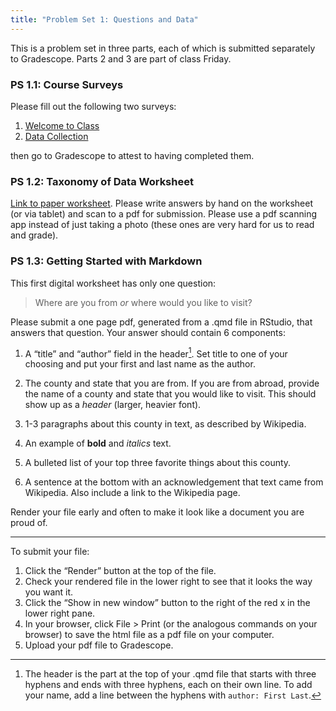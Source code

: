```yaml
---
title: "Problem Set 1: Questions and Data"
---
```


This is a problem set in three parts, each of which is submitted separately to Gradescope. Parts 2 and 3 are part of class Friday.

### PS 1.1: Course Surveys

Please fill out the following two surveys:

1. [Welcome to Class](https://forms.gle/oS7uKfKRvPwj1DbBA)
1. [Data Collection](https://forms.gle/aEVYreH3XxUmZovf8)

then go to Gradescope to attest to having completed them.

### PS 1.2: Taxonomy of Data Worksheet

[Link to paper worksheet](../02-taxonomy-of-data/worksheet-analog.pdf). Please write answers by hand on the worksheet (or via tablet) and scan to a pdf for submission. Please use a pdf scanning app instead of just taking a photo (these ones are very hard for us to read and grade).

### PS 1.3: Getting Started with Markdown

This first digital worksheet has only one question:

> Where are you from *or* where would you like to visit?

Please submit a one page pdf, generated from a .qmd file in RStudio, that answers that question. Your answer should contain 6 components:

1. A "title" and "author" field in the header[^1]. Set title to one of your choosing and put your first and last name as the author.

2. The county and state that you are from. If you are from abroad, provide the name of a county and state that you would like to visit. This should show up as a *header* (larger, heavier font).

3. 1-3 paragraphs about this county in text, as described by Wikipedia.

4. An example of **bold** and *italics* text.

5. A bulleted list of your top three favorite things about this county.

6. A sentence at the bottom with an acknowledgement that text came from Wikipedia. Also include a link to the Wikipedia page.

Render your file early and often to make it look like a document you are proud of.

* * *

To submit your file:

1. Click the "Render" button at the top of the file.
2. Check your rendered file in the lower right to see that it looks the way you want it.
3. Click the "Show in new window" button to the right of the red x in the lower right pane.
4. In your browser, click File > Print (or the analogous commands on your browser) to save the html file as a pdf file on your computer.
5. Upload your pdf file to Gradescope.

[^1]: The header is the part at the top of your .qmd file that starts with three hyphens and ends with three hyphens, each on their own line. To add your name, add a line between the hyphens with `author: First Last`.
